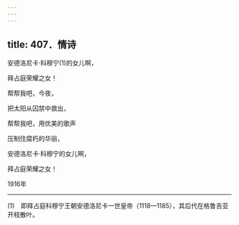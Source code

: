 ```yaml
---
---
---
```

title: 407．情诗
---




安德洛尼卡·科穆宁(1)的女儿啊，

拜占庭荣耀之女！

帮帮我吧，今夜，

把太阳从囚禁中救出，

帮帮我吧，用优美的歌声

压制住腐朽的华丽，

安德洛尼卡·科穆宁的女儿啊，

拜占庭荣耀之女！

1916年



* * *



(1)　即拜占庭科穆宁王朝安德洛尼卡一世皇帝（1118—1185），其后代在格鲁吉亚开枝散叶。